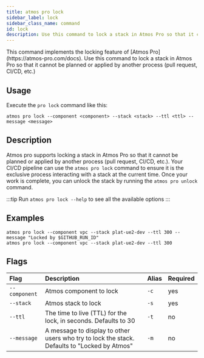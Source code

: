 ```yaml
---
title: atmos pro lock
sidebar_label: lock
sidebar_class_name: command
id: lock
description: Use this command to lock a stack in Atmos Pro so that it cannot be planned or applied by another process (pull request, CI/CD, etc.)
---
```



<Intro>
This command implements the locking feature of [Atmos Pro](https://atmos-pro.com/docs). Use this command to lock
a stack in Atmos Pro so that it cannot be planned or applied by another process (pull request, CI/CD, etc.)
</Intro>

## Usage

Execute the `pro lock` command like this:

```shell
atmos pro lock --component <component> --stack <stack> --ttl <ttl> --message <message>
```

## Description

Atmos pro supports locking a stack in Atmos Pro so that it cannot be planned or applied by another process (pull
request, CI/CD, etc.). Your CI/CD pipeline can use the `atmos pro lock` command to ensure it is the exclusive process
interacting with a stack at the current time. Once your work is complete, you can unlock the stack by running the `atmos
pro unlock` command.

:::tip
Run `atmos pro lock --help` to see all the available options
:::

## Examples

```shell
atmos pro lock --component vpc --stack plat-ue2-dev --ttl 300 --message "Locked by $GITHUB_RUN_ID"
atmos pro lock --component vpc --stack plat-ue2-dev --ttl 300
```

## Flags

| Flag          | Description                                                                                | Alias | Required |
| :------------ | :----------------------------------------------------------------------------------------- | :---- | :------- |
| `--component` | Atmos component to lock                                                                    | `-c`  | yes      |
| `--stack`     | Atmos stack to lock                                                                        | `-s`  | yes      |
| `--ttl`       | The time to live (TTL) for the lock, in seconds. Defaults to 30                            | `-t`  | no       |
| `--message`   | A message to display to other users who try to lock the stack. Defaults to "Locked by Atmos" | `-m`  | no       |
